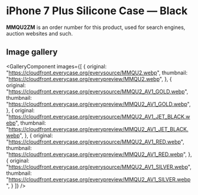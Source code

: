 
# iPhone 7 Plus Silicone Case — Black

<Callout type='info' emoji='👉🏻'>**MMQU2ZM** is an order number for this product, used for search engines, auction websites and such.</Callout>

## Image gallery

<GalleryComponent
    images={[
      {
        original: "https://cloudfront.everycase.org/everysource/MMQU2.webp",
        thumbnail: "https://cloudfront.everycase.org/everypreview/MMQU2.webp",
      },
      {
        original: "https://cloudfront.everycase.org/everysource/MMQU2_AV1_GOLD.webp",
        thumbnail: "https://cloudfront.everycase.org/everypreview/MMQU2_AV1_GOLD.webp",
      },
      {
        original: "https://cloudfront.everycase.org/everysource/MMQU2_AV1_JET_BLACK.webp",
        thumbnail: "https://cloudfront.everycase.org/everypreview/MMQU2_AV1_JET_BLACK.webp",
      },
      {
        original: "https://cloudfront.everycase.org/everysource/MMQU2_AV1_RED.webp",
        thumbnail: "https://cloudfront.everycase.org/everypreview/MMQU2_AV1_RED.webp",
      },
      {
        original: "https://cloudfront.everycase.org/everysource/MMQU2_AV1_SILVER.webp",
        thumbnail: "https://cloudfront.everycase.org/everypreview/MMQU2_AV1_SILVER.webp",
      }
    ]}
  />
